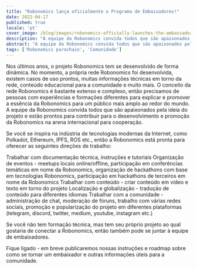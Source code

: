 ```yaml
---
title: "Robonomics lança oficialmente o Programa de Embaixadores!"
date: 2022-04-17
published: true
locale: 'pt'
cover_image: /blog/images/robonomics-officially-launches-the-ambassador-program/cover.jpg
description: "A equipe da Robonomics convida todos que são apaixonados pela ideia do projeto e estão prontos para contribuir para o desenvolvimento e promoção da Robonomics na arena internacional para cooperação."
abstract: "A equipe da Robonomics convida todos que são apaixonados pela ideia do projeto e estão prontos para contribuir para o desenvolvimento e promoção da Robonomics na arena internacional para cooperação."
tags: ['Robonomics parachain', 'Comunidade']
---
```


Nos últimos anos, o projeto Robonomics tem se desenvolvido de forma dinâmica. No momento, a própria rede Robonomics foi desenvolvida, existem casos de uso prontos, muitas informações técnicas em torno da rede, conteúdo educacional para a comunidade e muito mais. O conceito da rede Robonomics é bastante extenso e complexo, então precisamos de pessoas com experiências e formações diferentes para explicar e promover a essência da Robonomics para um público mais amplo ao redor do mundo. A equipe da Robonomics convida todos que são apaixonados pela ideia do projeto e estão prontos para contribuir para o desenvolvimento e promoção da Robonomics na arena internacional para cooperação.

Se você se inspira na indústria de tecnologias modernas da Internet, como Polkadot, Ethereum, IPFS, ROS etc., então a Robonomics está pronta para oferecer as seguintes direções de trabalho:

<RoboList>

<RoboListItem>
Trabalhar com documentação técnica, instruções e tutoriais
</RoboListItem>

<RoboListItem>
Organização de eventos - meetups locais online/offline, participação em conferências temáticas em nome da Robonomics, organização de hackathons com base em tecnologias Robonomics, participação em hackathons de terceiros em nome da Robonomics
</RoboListItem>

<RoboListItem>
Trabalhar com conteúdo - criar conteúdo em vídeo e texto em torno do projeto
</RoboListItem>

<RoboListItem>
Localização e globalização - tradução de conteúdo para diferentes idiomas
</RoboListItem>

<RoboListItem>
Trabalhar com a comunidade - administração de chat, moderação de fóruns, trabalho com várias redes sociais, promoção e popularização do projeto em diferentes plataformas (telegram, discord, twitter, medium, youtube, instagram etc.)
</RoboListItem>

</RoboList>

Se você não tem formação técnica, mas tem seu próprio projeto ao qual gostaria de conectar a Robonomics, então também pode se juntar à equipe de embaixadores.

Fique ligado - em breve publicaremos nossas instruções e roadmap sobre como se tornar um embaixador e outras informações úteis para a comunidade.